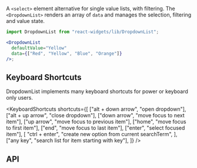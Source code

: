 
A `<select>` element alternative for single value lists, with filtering. The `<DropdownList>` renders an array of `data` and manages the selection, filtering and value state.

```jsx live showImports
import DropdownList from "react-widgets/lib/DropdownList";

<DropdownList
  defaultValue="Yellow"
  data={["Red", "Yellow", "Blue", "Orange"]}
/>;
```

## Keyboard Shortcuts

DropdownList implements many keyboard shortcuts for power or keyboard only users.

<KeyboardShortcuts
  shortcuts={[
    ["alt + down arrow", "open dropdown"],
    ["alt + up arrow", "close dropdown"],
    ["down arrow", "move focus to next item"],
    ["up arrow", "move focus to previous item"],
    ["home", "move focus to first item"],
    ["end", "move focus to last item"],
    ["enter", "select focused item"],
    [
      "ctrl + enter",
      "create new option from current searchTerm",
    ],
    ["any key", "search list for item starting with key"],
  ]}
/>

## API

<PropsList props={DropdownListMetadata.props} />
